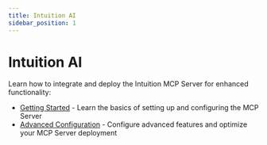 ```yaml
---
title: Intuition AI
sidebar_position: 1
---
```


# Intuition AI

Learn how to integrate and deploy the Intuition MCP Server for enhanced functionality:

- [Getting Started](/guides/intuition-ai/intro) - Learn the basics of setting up and configuring the MCP Server
- [Advanced Configuration](/guides/intuition-ai/advanced) - Configure advanced features and optimize your MCP Server deployment 